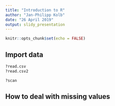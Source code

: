 ```yaml
---
title: "Introduction to R"
author: "Jan-Philipp Kolb"
date: "26 April 2019"
output: slidy_presentation
---
```


```r
knitr::opts_chunk$set(echo = FALSE)
```

## Import data 

```r
?read.csv
?read.csv2
```

```r
?scan
```



## How to deal with missing values